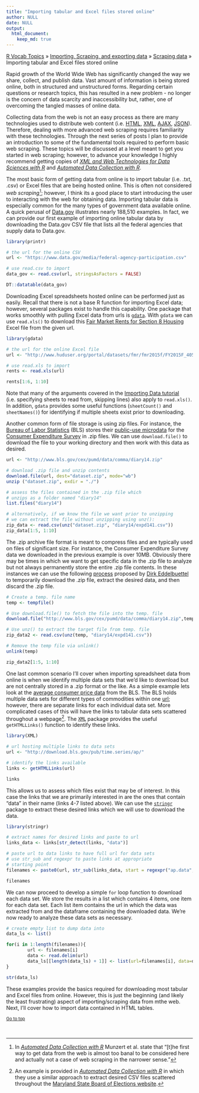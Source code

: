 ```yaml
---
title: "Importing tabular and Excel files stored online"
author: NULL
date: NULL
output:
  html_document:
    keep_md: true
---
```


[R Vocab Topics](index) &#187; [Importing, Scraping, and exporting data](data_inputs_outputs) &#187; [Scraping data](scraping_data) &#187; Importing tabular and Excel files stored online

Rapid growth of the World Wide Web has significantly changed the way we share, collect, and publish data. Vast amount of information is being stored online, both in structured and unstructured forms.  Regarding certain questions or research topics, this has resulted in a new problem - no longer is the concern of data scarcity and inaccessibility but, rather, one of overcoming the tangled masses of online data.

Collecting data from the web is not an easy process as there are many technologies used to distribute web content (i.e. [HTML](https://en.wikipedia.org/wiki/HTML), [XML](https://en.wikipedia.org/wiki/XML), [AJAX](https://en.wikipedia.org/wiki/Ajax_(programming)), [JSON](https://en.wikipedia.org/wiki/JSON)).  Therefore, dealing with more advanced web scraping requires familiarity with these technologies.  Through the next series of posts I plan to provide an introduction to some of the fundamental tools required to perform basic web scraping.  These topics will be discussed at a level meant to get you started in web scraping; however, to advance your knowledge I highly recommend getting copies of [*XML and Web Technologies for Data Sciences with R*](http://www.amazon.com/XML-Web-Technologies-Data-Sciences/dp/1461478995) and [*Automated Data Collection with R*](http://www.amazon.com/Automated-Data-Collection-Practical-Scraping/dp/111883481X/ref=pd_sim_14_1?ie=UTF8&dpID=51Tm7FHxWBL&dpSrc=sims&preST=_AC_UL160_SR108%2C160_&refRID=1VJ1GQEY0VCPZW7VKANX).

The most basic form of getting data from online is to import tabular (i.e. .txt, .csv) or Excel files that are being hosted online. This is often not considered *web scraping*[^auto2]; however, I think its a good place to start introducing the user to interacting with the web for obtaining data. Importing tabular data is especially common for the many types of government data available online.  A quick perusal of [Data.gov](https://www.data.gov/) illustrates nearly 188,510 examples. In fact, we can provide our first example of importing online tabular data by downloading the Data.gov CSV file that lists all the federal agencies that supply data to Data.gov. 

```r
library(printr)
```

```r
# the url for the online CSV
url <- "https://www.data.gov/media/federal-agency-participation.csv"

# use read.csv to import
data_gov <- read.csv(url, stringsAsFactors = FALSE)

DT::datatable(data_gov)
```


Downloading Excel spreadsheets hosted online can be performed just as easily.  Recall that there is not a base R function for importing Excel data; however, several packages exist to handle this capability.  One package that works smoothly with pulling Excel data from urls is [`gdata`](https://cran.r-project.org/web/packages/gdata/index.html).  With `gdata` we can use `read.xls()` to download this [Fair Market Rents for Section 8 Housing](http://catalog.data.gov/dataset/fair-market-rents-for-the-section-8-housing-assistance-payments-program) Excel file from the given url. 

```r
library(gdata)

# the url for the online Excel file
url <- "http://www.huduser.org/portal/datasets/fmr/fmr2015f/FY2015F_4050_Final.xls"

# use read.xls to import
rents <- read.xls(url)

rents[1:6, 1:10]
```

Note that many of the arguments covered in the [Importing Data tutorial](http://bradleyboehmke.github.io/tutorials/importing_data#excel) (i.e. specifying sheets to read from, skipping lines) also apply to `read.xls()`. In addition, `gdata` provides some useful functions (`sheetCount()` and `sheetNames()`) for identifying if multiple sheets exist prior to downloading.

Another common form of file storage is using zip files.  For instance, the [Bureau of Labor Statistics](http://www.bls.gov/home.htm) (BLS) stores their [public-use microdata](http://www.bls.gov/cex/pumdhome.htm) for the [Consumer Expenditure Survey](http://www.bls.gov/cex/home.htm) in .zip files.  We can use `download.file()` to download the file to your working directory and then work with this data as desired.

```r
url <- "http://www.bls.gov/cex/pumd/data/comma/diary14.zip"

# download .zip file and unzip contents
download.file(url, dest="dataset.zip", mode="wb") 
unzip ("dataset.zip", exdir = "./")

# assess the files contained in the .zip file which
# unzips as a folder named "diary14"
list.files("diary14")

# alternatively, if we know the file we want prior to unzipping
# we can extract the file without unzipping using unz():
zip_data <- read.csv(unz("dataset.zip", "diary14/expd141.csv"))
zip_data[1:5, 1:10]
```

The .zip archive file format is meant to compress files and are typically used on files of significant size.  For instance, the Consumer Expenditure Survey data we downloaded in the previous example is over 10MB.  Obviously there may be times in which we want to get specific data in the .zip file to analyze but not always permanently store the entire .zip file contents. In these instances we can use the following [process](http://stackoverflow.com/questions/3053833/using-r-to-download-zipped-data-file-extract-and-import-data) proposed by [Dirk Eddelbuettel](https://twitter.com/eddelbuettel) to temporarily download the .zip file, extract the desired data, and then discard the .zip file.

```r
# Create a temp. file name
temp <- tempfile()

# Use download.file() to fetch the file into the temp. file
download.file("http://www.bls.gov/cex/pumd/data/comma/diary14.zip",temp)

# Use unz() to extract the target file from temp. file
zip_data2 <- read.csv(unz(temp, "diary14/expd141.csv"))

# Remove the temp file via unlink()
unlink(temp)

zip_data2[1:5, 1:10]
```

One last common scenario I'll cover when importing spreadsheet data from online is when we identify multiple data sets that we'd like to download but are not centrally stored in a .zip format or the like. As a simple example lets look at the [average consumer price data](http://www.bls.gov/data/#prices) from the BLS. The BLS holds multiple data sets for different types of commodities within one [url](http://download.bls.gov/pub/time.series/ap/); however, there are separate links for each individual data set.  More complicated cases of this will have the links to tabular data sets scattered throughout a webpage[^auto1]. The [`XML`](https://cran.r-project.org/web/packages/XML/index.html) package provides the useful `getHTMLLinks()` function to identify these links.

```r
library(XML)

# url hosting multiple links to data sets
url <- "http://download.bls.gov/pub/time.series/ap/"

# identify the links available
links <- getHTMLLinks(url)

links
```

This allows us to assess which files exist that may be of interest.  In this case the links that we are primarily interested in are the ones that contain "data" in their name (links 4-7 listed above).  We can use the [`stringr`](https://cran.r-project.org/web/packages/stringr/index.html) package to extract these desired links which we will use to download the data.

```r
library(stringr)

# extract names for desired links and paste to url
links_data <- links[str_detect(links, "data")]

# paste url to data links to have full url for data sets
# use str_sub and regexpr to paste links at appropriate 
# starting point
filenames <- paste0(url, str_sub(links_data, start = regexpr("ap.data", links_data)))

filenames
```

We can now proceed to develop a simple `for` loop function to download each data set. We store the results in a list which contains 4 items, one item for each data set.  Each list item contains the url in which the data was extracted from and the dataframe containing the downloaded data.  We're now ready to analyze these data sets as necessary. 

```r
# create empty list to dump data into
data_ls <- list()

for(i in 1:length(filenames)){
        url <- filenames[i]
        data <- read.delim(url)
        data_ls[[length(data_ls) + 1]] <- list(url=filenames[i], data=data)
}

str(data_ls)
```

These examples provide the basics required for downloading most tabular and Excel files from online. However, this is just the beginning (and likely the least frustrating) aspect of importing/scraping data from mthe web.  Next, I'll cover how to import data contained in HTML tables.

<small><a href="#">Go to top</a></small>

<br>

[^auto2]: In [*Automated Data Collection with R*](http://www.amazon.com/Automated-Data-Collection-Practical-Scraping/dp/111883481X/ref=pd_sim_14_1?ie=UTF8&dpID=51Tm7FHxWBL&dpSrc=sims&preST=_AC_UL160_SR108%2C160_&refRID=1VJ1GQEY0VCPZW7VKANX) Munzert et al. state that "[t]he first way to get data from the web is almost too banal to be considered here and actually not a case of web scraping in the narrower sense."

[^auto1]: An example is provided in [*Automated Data Collection with R*](http://www.amazon.com/Automated-Data-Collection-Practical-Scraping/dp/111883481X/ref=pd_sim_14_1?ie=UTF8&dpID=51Tm7FHxWBL&dpSrc=sims&preST=_AC_UL160_SR108%2C160_&refRID=1VJ1GQEY0VCPZW7VKANX) in which they use a similar approach to extract desired CSV files scattered throughout the [Maryland State Board of Elections website](http://www.elections.state.md.us/elections/2012/election_data/index.html).
